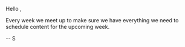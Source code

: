 
Hello <FirstName />,

Every week we meet up to make sure we have everything we need to schedule content for the upcoming week.

-- S
